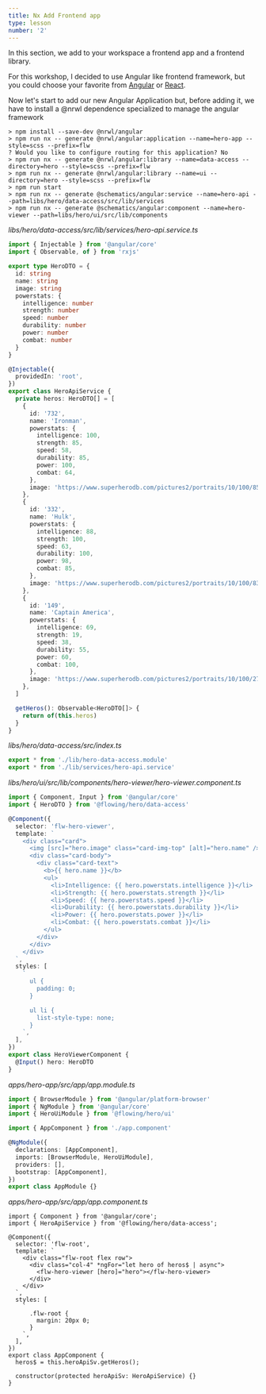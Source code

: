 ```yaml
---
title: Nx Add Frontend app
type: lesson
number: '2'
---
```


In this section, we add to your workspace a frontend app and a frontend library.

For this workshop, I decided to use Angular like frontend framework, but you
could choose your favorite from
[Angular](https://nx.dev/latest/angular/getting-started/getting-started) or
[React](https://nx.dev/latest/react/getting-started/getting-started).

Now let's start to add our new Angular Application but, before adding it, we
have to install a @nrwl dependence specialized to manage the angular framework

```
> npm install --save-dev @nrwl/angular
> npm run nx -- generate @nrwl/angular:application --name=hero-app --style=scss --prefix=flw
? Would you like to configure routing for this application? No
> npm run nx -- generate @nrwl/angular:library --name=data-access --directory=hero --style=scss --prefix=flw
> npm run nx -- generate @nrwl/angular:library --name=ui --directory=hero --style=scss --prefix=flw
> npm run start
> npm run nx -- generate @schematics/angular:service --name=hero-api --path=libs/hero/data-access/src/lib/services
> npm run nx -- generate @schematics/angular:component --name=hero-viewer --path=libs/hero/ui/src/lib/components
```

_libs/hero/data-access/src/lib/services/hero-api.service.ts_

```ts
import { Injectable } from '@angular/core'
import { Observable, of } from 'rxjs'

export type HeroDTO = {
  id: string
  name: string
  image: string
  powerstats: {
    intelligence: number
    strength: number
    speed: number
    durability: number
    power: number
    combat: number
  }
}

@Injectable({
  providedIn: 'root',
})
export class HeroApiService {
  private heros: HeroDTO[] = [
    {
      id: '732',
      name: 'Ironman',
      powerstats: {
        intelligence: 100,
        strength: 85,
        speed: 58,
        durability: 85,
        power: 100,
        combat: 64,
      },
      image: 'https://www.superherodb.com/pictures2/portraits/10/100/85.jpg',
    },
    {
      id: '332',
      name: 'Hulk',
      powerstats: {
        intelligence: 88,
        strength: 100,
        speed: 63,
        durability: 100,
        power: 98,
        combat: 85,
      },
      image: 'https://www.superherodb.com/pictures2/portraits/10/100/83.jpg',
    },
    {
      id: '149',
      name: 'Captain America',
      powerstats: {
        intelligence: 69,
        strength: 19,
        speed: 38,
        durability: 55,
        power: 60,
        combat: 100,
      },
      image: 'https://www.superherodb.com/pictures2/portraits/10/100/274.jpg',
    },
  ]

  getHeros(): Observable<HeroDTO[]> {
    return of(this.heros)
  }
}
```

_libs/hero/data-access/src/index.ts_

```ts
export * from './lib/hero-data-access.module'
export * from './lib/services/hero-api.service'
```

_libs/hero/ui/src/lib/components/hero-viewer/hero-viewer.component.ts_

```ts
import { Component, Input } from '@angular/core'
import { HeroDTO } from '@flowing/hero/data-access'

@Component({
  selector: 'flw-hero-viewer',
  template: `
    <div class="card">
      <img [src]="hero.image" class="card-img-top" [alt]="hero.name" />
      <div class="card-body">
        <div class="card-text">
          <b>{{ hero.name }}</b>
          <ul>
            <li>Intelligence: {{ hero.powerstats.intelligence }}</li>
            <li>Strength: {{ hero.powerstats.strength }}</li>
            <li>Speed: {{ hero.powerstats.speed }}</li>
            <li>Durability: {{ hero.powerstats.durability }}</li>
            <li>Power: {{ hero.powerstats.power }}</li>
            <li>Combat: {{ hero.powerstats.combat }}</li>
          </ul>
        </div>
      </div>
    </div>
  `,
  styles: [
    `
      ul {
        padding: 0;
      }

      ul li {
        list-style-type: none;
      }
    `,
  ],
})
export class HeroViewerComponent {
  @Input() hero: HeroDTO
}
```

_apps/hero-app/src/app/app.module.ts_

```ts
import { BrowserModule } from '@angular/platform-browser'
import { NgModule } from '@angular/core'
import { HeroUiModule } from '@flowing/hero/ui'

import { AppComponent } from './app.component'

@NgModule({
  declarations: [AppComponent],
  imports: [BrowserModule, HeroUiModule],
  providers: [],
  bootstrap: [AppComponent],
})
export class AppModule {}
```

_apps/hero-app/src/app/app.component.ts_

```
import { Component } from '@angular/core';
import { HeroApiService } from '@flowing/hero/data-access';

@Component({
  selector: 'flw-root',
  template: `
    <div class="flw-root flex row">
      <div class="col-4" *ngFor="let hero of heros$ | async">
        <flw-hero-viewer [hero]="hero"></flw-hero-viewer>
      </div>
    </div>
  `,
  styles: [
    `
      .flw-root {
        margin: 20px 0;
      }
    `,
  ],
})
export class AppComponent {
  heros$ = this.heroApiSv.getHeros();

  constructor(protected heroApiSv: HeroApiService) {}
}
```
